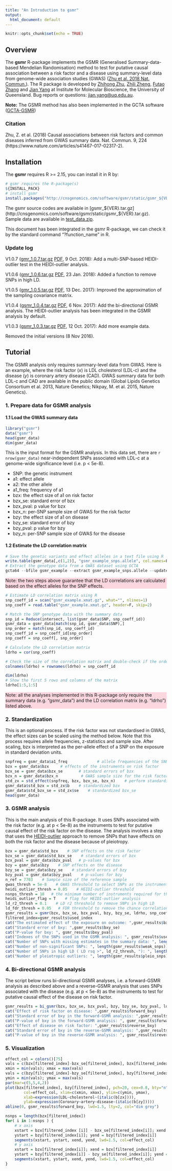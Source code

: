 ```yaml
---
title: "An Introduction to gsmr"
output:
  html_document: default
---
```

<!--
%\VignetteEngine{knitr::rmarkdown}
%\VignetteIndexEntry{An Introduction to gsmr package}
-->

```r
knitr::opts_chunk$set(echo = TRUE)
```
## Overview
The **gsmr** R-package implements the GSMR (Generalised Summary-data-based Mendelian Randomisation) method to test for putative causal association between a risk factor and a disease using summary-level data from genome-wide association studies (GWAS) ([Zhu et al. 2018 Nat. Commun.](https://www.nature.com/articles/s41467-017-02317-2)). The R package is developed by [Zhihong Zhu](mailto:z.zhu1@uq.edu.au), [Zhili Zheng](mailto:zhili.zheng@uq.edu.au), [Futao Zhang](mailto:futao.zhang@uq.edu.au) and [Jian Yang](http://researchers.uq.edu.au/researcher/2713) at Institute for Molecular Bioscience, the University of Queensland. Bug reports or questions: [jian.yang@uq.edu.au](mailto:jian.yang@uq.edu.au).

**Note:** The GSMR method has also been implemented in the GCTA software ([GCTA-GSMR](http://cnsgenomics.com/software/gcta/#GSMR))

### Citation

Zhu, Z. et al. (2018) Causal associations between risk factors and common diseases inferred from GWAS summary data. Nat. Commun. 9, 224 (https://www.nature.com/articles/s41467-017-02317-2).

## Installation

The **gsmr** requires R >= 2.15, you can install it in R by:

```r
# gsmr requires the R-package(s)
${INSTALL_PACK}
# install gsmr
install.packages("http://cnsgenomics.com/software/gsmr/static/gsmr_${VER}.tar.gz",repos=NULL,type="source")
```
The gsmr source codes are available in [gsmr_${VER}.tar.gz](http://cnsgenomics.com/software/gsmr/static/gsmr_${VER}.tar.gz). Sample data are available in [test_data.zip](http://cnsgenomics.com/software/gsmr/static/test_data.zip).

This document has been integrated in the gsmr R-package, we can check it by the standard command "?function_name" in R.

### Update log

V1.0.7 ([gmr_1.0.7.tar.gz](http://cnsgenomics.com/software/gsmr/static/gsmr_1.0.7.tar.gz) [PDF](http://cnsgenomics.com/software/gsmr/static/gsmr_doc_1.0.7.pdf), 9 Oct. 2018): Add a multi-SNP-based HEIDI-outlier test in the HEIDI-outlier analysis.

V1.0.6 ([gmr_1.0.6.tar.gz](http://cnsgenomics.com/software/gsmr/static/gsmr_1.0.6.tar.gz) [PDF](http://cnsgenomics.com/software/gsmr/static/gsmr_doc_1.0.6.pdf), 23 Jan. 2018): Added a function to remove SNPs in high LD.

V1.0.5 ([gmr_1.0.5.tar.gz](http://cnsgenomics.com/software/gsmr/static/gsmr_1.0.5.tar.gz) [PDF](http://cnsgenomics.com/software/gsmr/static/gsmr_doc_1.0.5.pdf), 13 Dec. 2017): Improved the approximation of the sampling covariance matrix.
 
V1.0.4 ([gsmr_1.0.4.tar.gz](http://cnsgenomics.com/software/gsmr/static/gsmr_1.0.4.tar.gz) [PDF](http://cnsgenomics.com/software/gsmr/static/gsmr_doc_1.0.4.pdf), 6 Nov. 2017): Add the bi-directional GSMR analysis. The HEIDI-outlier analysis has been integrated in the GSMR analysis by default.
 
V1.0.3 ([gsmr_1.0.3.tar.gz](http://cnsgenomics.com/software/gsmr/static/gsmr_1.0.3.tar.gz) [PDF](http://cnsgenomics.com/software/gsmr/static/gsmr_doc_1.0.3.pdf), 12 Oct. 2017): Add more example data.

Removed the initial versions (8 Nov 2016).

## Tutorial
The GSMR analysis only requires summary-level data from GWAS. Here is an example, where the risk factor (*x*) is LDL cholesterol (LDL-c) and the disease (*y*) is coronary artery disease (CAD). GWAS summary data for both LDL-c and CAD are available in the public domain (Global Lipids Genetics Consortium et al. 2013, Nature Genetics; Nikpay, M. et al. 2015, Nature Genetics).

### 1. Prepare data for GSMR analysis

#### 1.1 Load the GWAS summary data

```r
library("gsmr")
data("gsmr")
head(gsmr_data)
dim(gsmr_data)
```
This is the input format for the GSMR analysis. In this data set, there are `r nrow(gsmr_data)` near-independent SNPs associated with LDL-c at a genome-wide significance level (i.e. p < 5e-8). 

* SNP: the genetic instrument  
* a1: effect allele  
* a2: the other allele  
* a1_freq: frequency of a1  
* bzx: the effect size of a1 on risk factor  
* bzx_se: standard error of bzx  
* bzx_pval: p value for bzx  
* bzx_n: per-SNP sample size of GWAS for the risk factor  
* bzy: the effect size of a1 on disease  
* bzy_se: standard error of bzy  
* bzy_pval: p value for bzy  
* bzy_n: per-SNP sample size of GWAS for the disease

#### 1.2 Estimate the LD correlation matrix
```r
# Save the genetic variants and effect alleles in a text file using R
write.table(gsmr_data[,c(1,2)], "gsmr_example_snps.allele", col.names=F, row.names=F, quote=F)
# Extract the genotype data from a GWAS dataset using GCTA
gcta64 --bfile gsmr_example --extract gsmr_example_snps.allele --update-ref-allele gsmr_example_snps.allele --recode --out gsmr_example
```
\textcolor{red}{Note: the two steps above guarantee that the LD correlations are calculated based on the effect alleles of the SNPs.}

<p style="background-color:#fdd7df">Note: the two steps above guarantee that the LD correlations are calculated based on the effect alleles for the SNP effects.</p>


```r
# Estimate LD correlation matrix using R
snp_coeff_id = scan("gsmr_example.xmat.gz", what="", nlines=1)
snp_coeff = read.table("gsmr_example.xmat.gz", header=F, skip=2)
```
```r
# Match the SNP genotype data with the summary data
snp_id = Reduce(intersect, list(gsmr_data$SNP, snp_coeff_id))
gsmr_data = gsmr_data[match(snp_id, gsmr_data$SNP),]
snp_order = match(snp_id, snp_coeff_id)
snp_coeff_id = snp_coeff_id[snp_order]
snp_coeff = snp_coeff[, snp_order]

# Calculate the LD correlation matrix
ldrho = cor(snp_coeff)

# Check the size of the correlation matrix and double-check if the order of the SNPs in the LD correlation matrix is consistent with that in the GWAS summary data
colnames(ldrho) = rownames(ldrho) = snp_coeff_id
```
```r
dim(ldrho)
# Show the first 5 rows and columns of the matrix  
ldrho[1:5,1:5]
```

\textcolor{red}{Note: all the analyses implemented in this R-package only require the summary data and the LD correlation matrix ("ldrho") listed above.}

<p style="background-color:#fdd7df">Note: all the analyses implemented in this R-package only require the summary data (e.g. "gsmr_data") and the LD correlation matrix (e.g. "ldrho") listed above.</p>

### 2. Standardization

This is an optional process. If the risk factor was not standardised in GWAS, the effect sizes can be scaled using the method below. Note that this process requires allele frequencies, z-statistics and sample size. After scaling, bzx is interpreted as the per-allele effect of a SNP on the exposure in standard deviation units.

```r
snpfreq = gsmr_data$a1_freq             # allele frequencies of the SNPs
bzx = gsmr_data$bzx     # effects of the instruments on risk factor
bzx_se = gsmr_data$bzx_se       # standard errors of bzx
bzx_n = gsmr_data$bzx_n          # GWAS sample size for the risk factor
std_zx = std_effect(snpfreq, bzx, bzx_se, bzx_n)    # perform standardisation
gsmr_data$std_bzx = std_zx$b    # standardized bzx
gsmr_data$std_bzx_se = std_zx$se    # standardized bzx_se
head(gsmr_data)
```

### 3. GSMR analysis

This is the main analysis of this R-package. It uses SNPs associated with the risk factor (e.g. at p < 5e-8) as the instruments to test for putative causal effect of the risk factor on the disease. The analysis involves a step that uses the [HEIDI-outlier](#4.HEIDI-outlieranalysis) approach to remove SNPs that have effects on both the risk factor and the disease because of pleiotropy.

```r
bzx = gsmr_data$std_bzx    # SNP effects on the risk factor
bzx_se = gsmr_data$std_bzx_se    # standard errors of bzx
bzx_pval = gsmr_data$bzx_pval   # p-values for bzx
bzy = gsmr_data$bzy    # SNP effects on the disease
bzy_se = gsmr_data$bzy_se    # standard errors of bzy
bzy_pval = gsmr_data$bzy_pval    # p-values for bzy
n_ref = 7703    # Sample size of the reference sample
gwas_thresh = 5e-8    # GWAS threshold to select SNPs as the instruments for the GSMR analysis
heidi_outlier_thresh = 0.05    # HEIDI-outlier threshold
nsnps_thresh = 10   # the minimum number of instruments required for the GSMR analysis
heidi_outlier_flag = T    # flag for HEIDI-outlier analysis
ld_r2_thresh = 0.1    # LD r2 threshold to remove SNPs in high LD
ld_fdr_thresh = 0.05   # FDR threshold to remove the chance correlations between the SNP instruments
gsmr_results = gsmr(bzx, bzx_se, bzx_pval, bzy, bzy_se, ldrho, snp_coeff_id, n_ref, heidi_outlier_flag, gwas_thresh, heidi_outlier_thresh, nsnps_thresh, ld_r2_thresh, ld_fdr_thresh)    # GSMR analysis 
filtered_index=gsmr_results$used_index
cat("The estimated effect of the exposure on outcome: ",gsmr_results$bxy)
cat("Standard error of bxy: ",gsmr_results$bxy_se)
cat("P-value for bxy: ", gsmr_results$bxy_pval)
cat("Indexes of the SNPs used in the GSMR analysis: ", gsmr_results$used_index[1:5], "...")
cat("Number of SNPs with missing estimates in the summary data: ", length(gsmr_results$na_snps))
cat("Number of non-significant SNPs: ", length(gsmr_results$weak_snps))
cat("Number of SNPs in high LD ( LD rsq >", ld_r2_thresh, "): ", length(gsmr_results$linkage_snps))
cat("Number of pleiotropic outliers: ", length(gsmr_results$pleio_snps))
```

### 4. Bi-directional GSMR analysis

The script below runs bi-directional GSMR analyses, i.e. a forward-GSMR analysis as described above and a reverse-GSMR analysis that uses SNPs associated with the disease (e.g. at p < 5e-8) as the instruments to test for putative causal effect of the disease on risk factor.

```r
gsmr_results = bi_gsmr(bzx, bzx_se, bzx_pval, bzy, bzy_se, bzy_pval, ldrho, snp_coeff_id, n_ref, heidi_outlier_flag, gwas_thresh, heidi_outlier_thresh, nsnps_thresh, ld_r2_thresh, ld_fdr_thresh)    # GSMR analysis 
cat("Effect of risk factor on disease: ",gsmr_results$forward_bxy)
cat("Standard error of bxy in the forward-GSMR analysis: ",gsmr_results$forward_bxy_se)
cat("P-value of bxy in the forward-GSMR analysis: ", gsmr_results$forward_bxy_pval)
cat("Effect of disease on risk factor: ",gsmr_results$reverse_bxy)
cat("Standard error of bxy in the reverse-GSMR analysis: ",gsmr_results$reverse_bxy_se)
cat("P-value of bxy in the reverse-GSMR analysis: ", gsmr_results$reverse_bxy_pval)
```

### 5. Visualization

```r
effect_col = colors()[75]
vals = c(bzx[filtered_index]-bzx_se[filtered_index], bzx[filtered_index]+bzx_se[filtered_index])
xmin = min(vals); xmax = max(vals)
vals = c(bzy[filtered_index]-bzy_se[filtered_index], bzy[filtered_index]+bzy_se[filtered_index])
ymin = min(vals); ymax = max(vals)
par(mar=c(5,5,4,2))
plot(bzx[filtered_index], bzy[filtered_index], pch=20, cex=0.8, bty="n", cex.axis=1.1, cex.lab=1.2,
        col=effect_col, xlim=c(xmin, xmax), ylim=c(ymin, ymax),
        xlab=expression(LDL~cholesterol~(italic(b[zx]))),
        ylab=expression(Coronary~artery~disease~(italic(b[zy]))))
abline(0, gsmr_results$forward_bxy, lwd=1.5, lty=2, col="dim grey")

nsnps = length(bzx[filtered_index])
for( i in 1:nsnps ) {
    # x axis
    xstart = bzx[filtered_index [i]] - bzx_se[filtered_index[i]]; xend = bzx[filtered_index[i]] + bzx_se[filtered_index[i]]
    ystart = bzy[filtered_index[i]]; yend = bzy[filtered_index[i]]
    segments(xstart, ystart, xend, yend, lwd=1.5, col=effect_col)
    # y axis
    xstart = bzx[filtered_index[i]]; xend = bzx[filtered_index[i]] 
    ystart = bzy[filtered_index[i]] - bzy_se[filtered_index[i]]; yend = bzy[filtered_index[i]] + bzy_se[filtered_index[i]]
    segments(xstart, ystart, xend, yend, lwd=1.5, col=effect_col)
}

```
